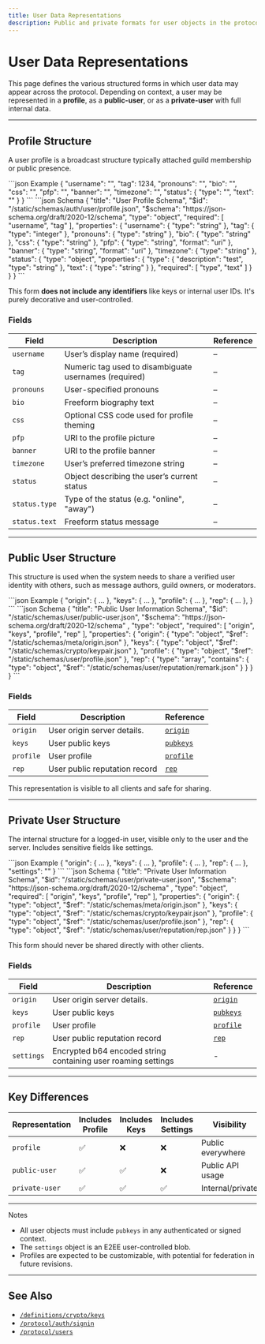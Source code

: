 ```yaml
---
title: User Data Representations
description: Public and private formats for user objects in the protocol.
---
```


# User Data Representations

This page defines the various structured forms in which user data may appear across the protocol. Depending on context,
a user may be represented in a **profile**, as a **public-user**, or as a **private-user** with full internal data.

---

## Profile Structure

A user profile is a broadcast structure typically attached guild membership or public presence.

<CodeGroup>
```json Example
{
    "username": "",
    "tag": 1234,
    "pronouns": "",
    "bio": "",
    "css": "",
    "pfp": "",
    "banner": "",
    "timezone": "",
    "status": {
        "type": "",
        "text": ""
    }
}
```
```json Schema
{
    "title": "User Profile Schema",
    "$id": "/static/schemas/auth/user/profile.json",
    "$schema": "https://json-schema.org/draft/2020-12/schema",
    "type": "object",
    "required": [
        "username",
        "tag"
    ],
    "properties": {
        "username": {
            "type": "string"
        },
        "tag": {
            "type": "integer"
        },
        "pronouns": {
            "type": "string"
        },
        "bio": {
            "type": "string"
        },
        "css": {
            "type": "string"
        },
        "pfp": {
            "type": "string",
            "format": "uri"
        },
        "banner": {
            "type": "string",
            "format": "uri"
        },
        "timezone": {
            "type": "string"
        },
        "status": {
            "type": "object",
            "properties": {
                "type": {
                    "description": "test",
                    "type": "string"
                },
                "text": {
                    "type": "string"
                }
            },
            "required": [
                "type",
                "text"
            ]
        }
    }
}
```
</CodeGroup>

This form **does not include any identifiers** like keys or internal user IDs. It's purely decorative and user-controlled.

### Fields

| Field         | Description                                           | Reference |
|---------------|-------------------------------------------------------|-----------|
| `username`    | User’s display name (required)                        | –         |
| `tag`         | Numeric tag used to disambiguate usernames (required) | –         |
| `pronouns`    | User-specified pronouns                               | –         |
| `bio`         | Freeform biography text                               | –         |
| `css`         | Optional CSS code used for profile theming            | –         |
| `pfp`         | URI to the profile picture                            | –         |
| `banner`      | URI to the profile banner                             | –         |
| `timezone`    | User’s preferred timezone string                      | –         |
| `status`      | Object describing the user’s current status           | –         |
| `status.type` | Type of the status (e.g. "online", "away")            | –         |
| `status.text` | Freeform status message                               | –         |

---

## Public User Structure

This structure is used when the system needs to share a verified user identity with others, such as message authors, guild owners, or moderators.

<CodeGroup>
```json Example
{
    "origin": {  ...  },
    "keys": {  ...  },
    "profile": {  ...  },
    "rep": {  ...  },
}
```
```json Schema
{
    "title": "Public User Information Schema",
    "$id": "/static/schemas/user/public-user.json",
    "$schema": "https://json-schema.org/draft/2020-12/schema" ,
    "type": "object",
    "required": [
        "origin",
        "keys",
        "profile",
        "rep"
    ],
    "properties": {
        "origin": {
            "type": "object",
            "$ref": "/static/schemas/meta/origin.json"
        },
        "keys": {
            "type": "object",
            "$ref": "/static/schemas/crypto/keypair.json"
        },
        "profile": {
            "type": "object",
            "$ref": "/static/schemas/user/profile.json"
        },
        "rep": {
            "type": "array",
            "contains": {
                "type": "object",
                "$ref": "/static/schemas/user/reputation/remark.json"
            }
        }
    }
}
```
</CodeGroup>

### Fields

| Field     | Description                   | Reference                                                  |
|-----------|-------------------------------|------------------------------------------------------------|
| `origin`  | User origin server details.   | [`origin`](/protocol/definitions/meta/origin)              |
| `keys`    | User public keys              | [`pubkeys`](/protocol/definitions/crypto/keys#pubkeys)     |
| `profile` | User profile                  | [`profile`](#profile-structure)                            |
| `rep`     | User public reputation record | [`rep`](/protocol/definitions/users/reputation#rep-object) |

This representation is visible to all clients and safe for sharing.

---

## Private User Structure

The internal structure for a logged-in user, visible only to the user and the server. Includes sensitive fields like settings.

<CodeGroup>
```json Example
{
    "origin": {  ...  },
    "keys": {  ...  },
    "profile": {  ...  },
    "rep": {  ...  },
    "settings": ""
}
```
```json Schema
{
    "title": "Private User Information Schema",
    "$id": "/static/schemas/user/private-user.json",
    "$schema": "https://json-schema.org/draft/2020-12/schema" ,
    "type": "object",
    "required": [
        "origin",
        "keys",
        "profile",
        "rep"
    ],
    "properties": {
        "origin": {
            "type": "object",
            "$ref": "/static/schemas/meta/origin.json"
        },
        "keys": {
            "type": "object",
            "$ref": "/static/schemas/crypto/keypair.json"
        },
        "profile": {
            "type": "object",
            "$ref": "/static/schemas/user/profile.json"
        },
        "rep": {
            "type": "object",
            "$ref": "/static/schemas/user/reputation/rep.json"
        }
    }
}
```
</CodeGroup>

This form should never be shared directly with other clients.

### Fields

| Field      | Description                                                   | Reference                                                  |
|------------|---------------------------------------------------------------|------------------------------------------------------------|
| `origin`   | User origin server details.                                   | [`origin`](/protocol/definitions/meta/origin)              |
| `keys`     | User public keys                                              | [`pubkeys`](/protocol/definitions/crypto/keys#pubkeys)     |
| `profile`  | User profile                                                  | [`profile`](#profile-structure)                            |
| `rep`      | User public reputation record                                 | [`rep`](/protocol/definitions/users/reputation#rep-object) |
| `settings` | Encrypted b64 encoded string containing user roaming settings | -                                                          |

---

## Key Differences

| Representation | Includes Profile | Includes Keys | Includes Settings | Visibility        |
|----------------|------------------|---------------|-------------------|-------------------|
| `profile`      | ✅                | ❌             | ❌                 | Public everywhere |
| `public-user`  | ✅                | ✅             | ❌                 | Public API usage  |
| `private-user` | ✅                | ✅             | ✅                 | Internal/private  |

---

<Note>Notes</Note>

- All user objects must include `pubkeys` in any authenticated or signed context.
- The `settings` object is an E2EE user-controlled blob.
- Profiles are expected to be customizable, with potential for federation in future revisions.

---

## See Also

- [`/definitions/crypto/keys`](/definitions/crypto/keys)
- [`/protocol/auth/signin`](/protocol/auth/signin)
- [`/protocol/users`](/protocol/users)

